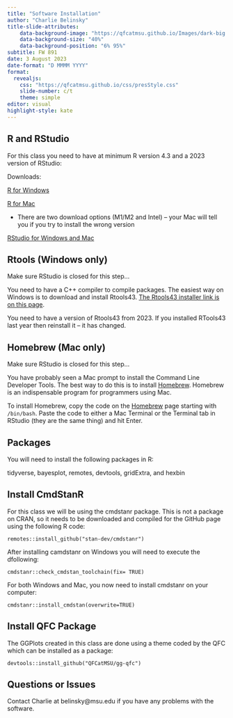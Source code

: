 ```yaml
---
title: "Software Installation"
author: "Charlie Belinsky"
title-slide-attributes:
    data-background-image: "https://qfcatmsu.github.io/Images/dark-big.png"  
    data-background-size: "40%"
    data-background-position: "6% 95%"
subtitle: FW 891
date: 3 August 2023
date-format: "D MMMM YYYY"
format: 
  revealjs:
    css: "https://qfcatmsu.github.io/css/presStyle.css"
    slide-number: c/t  
    theme: simple 
editor: visual
highlight-style: kate
---
```


## R and RStudio

For this class you need to have at minimum R version 4.3 and a 2023 version of RStudio:

Downloads:

[R for Windows](https://cran.r-project.org/bin/windows/base/)

[R for Mac](https://cran.r-project.org/bin/macosx/)

-   There are two download options (M1/M2 and Intel) -- your Mac will tell you if you try to install the wrong version

[RStudio for Windows and Mac](https://posit.co/download/rstudio-desktop/)

## Rtools (Windows only)

Make sure RStudio is closed for this step...

You need to have a C++ compiler to compile packages. The easiest way on Windows is to download and install Rtools43. [The Rtools43 installer link is on this page](https://cran.r-project.org/bin/windows/Rtools/rtools43/rtools.html).

You need to have a version of Rtools43 from 2023. If you installed RTools43 last year then reinstall it -- it has changed.

## Homebrew (Mac only)

Make sure RStudio is closed for this step...

You have probably seen a Mac prompt to install the Command Line Developer Tools. The best way to do this is to install [Homebrew](https://brew.sh/). Homebrew is an indispensable program for programmers using Mac.

To install Homebrew, copy the code on the [Homebrew](https://brew.sh/) page starting with `/bin/bash`. Paste the code to either a Mac Terminal or the Terminal tab in RStudio (they are the same thing) and hit Enter.

## Packages

You will need to install the following packages in R:

tidyverse, bayesplot, remotes, devtools, gridExtra, and hexbin

## Install CmdStanR

For this class we will be using the cmdstanr package. This is not a package on CRAN, so it needs to be downloaded and compiled for the GitHub page using the following R code:

`remotes::install_github("stan-dev/cmdstanr")`

After installing camdstanr on Windows you will need to execute the dfollowing:

`cmdstanr::check_cmdstan_toolchain(fix= TRUE)`

For both Windows and Mac, you now need to install cmdstanr on your computer:

`cmdstanr::install_cmdstan(overwrite=TRUE)`

## Install QFC Package

The GGPlots created in this class are done using a theme coded by the QFC which can be installed as a package:

`devtools::install_github("QFCatMSU/gg-qfc")`

## Questions or Issues

Contact Charlie at belinsky\@msu.edu if you have any problems with the software.
